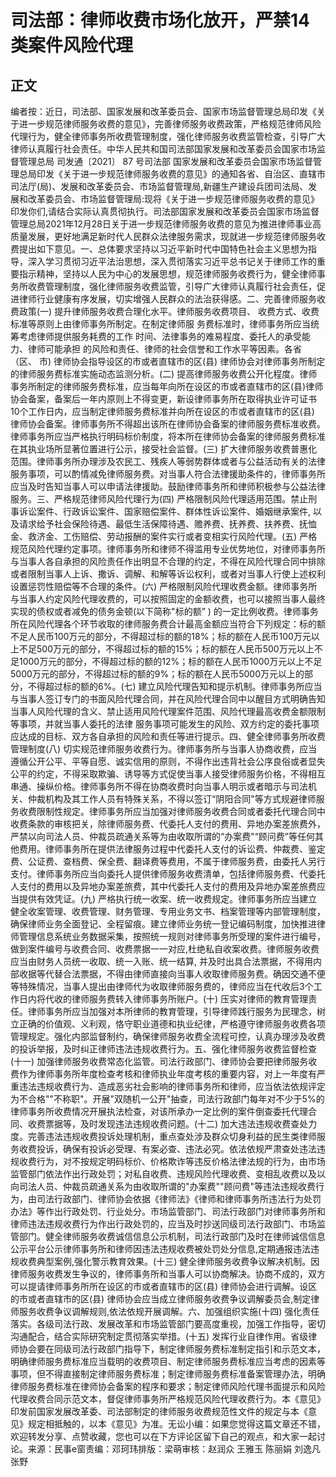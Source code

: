 # 司法部：律师收费市场化放开，严禁14类案件风险代理
## 正文
编者按：近日，司法部、国家发展和改革委员会、国家市场监督管理总局印发《关于进一步规范律师服务收费的意见》，完善律师服务收费政策，严格规范律师风险代理行为，健全律师事务所收费管理制度，强化律师服务收费监管检查，引导广大律师认真履行社会责任。中华人民共和国司法部国家发展和改革委员会国家市场监督管理总局 司发通〔2021〕 87 号司法部 国家发展和改革委员会国家市场监督管理总局印发《关于进一步规范律师服务收费的意见》的通知各省、自治区、直辖市司法厅(局)、发展和改革委员会、市场监督管理局,新疆生产建设兵团司法局、发展和改革委员会、市场监督管理局:现将《关于进一步规范律师服务收费的意见》印发你们,请结合实际认真贯彻执行。司法部国家发展和改革委员会国家市场监督管理总局2021年12月28日关于进一步规范律师服务收费的意见为推进律师事业高质量发展，更好地满足新时代人民群众法律服务需求，现就进一步规范律师服务收费提出如下意见。一、总体要求坚持以习近平新时代中国特色社会主义思想为指导，深入学习贯彻习近平法治思想，深入贯彻落实习近平总书记关于律师工作的重要指示精神，坚持以人民为中心的发展思想，规范律师服务收费行为，健全律师事务所收费管理制度，强化律师服务收费监管，引导广大律师认真履行社会责任，促进律师行业健康有序发展，切实增强人民群众的法治获得感。二、完善律师服务收费政策(一) 提升律师服务收费合理化水平。律师服务收费项目、 收费方式、收费标准等原则上由律师事务所制定。在制定律师服 务费标准时，律师事务所应当统筹考虑律师提供服务耗费的工作 时间、法律事务的难易程度、委托人的承受能力、律师可能承担 的风险和责任、律师的社会信誉和工作水平等因素。各省（区、 市) 律师协会指导设区的市或者直辖市的区(县) 律师协会对律师事务所制定的律师服务费标准实施动态监测分析。(二) 提高律师服务收费公开化程度。律师事务所制定的律师服务费标准，应当每年向所在设区的市或者直辖市的区(县)律师协会备案，备案后一年内原则上不得变更，新设律师事务所在取得执业许可证书10个工作日内，应当制定律师服务费标准并向所在设区的市或者直辖市的区(县) 律师协会备案。律师事务所不得超出该所在律师协会备案的律师服务费标准收费。律师事务所应当严格执行明码标价制度，将本所在律师协会备案的律师服务费标准在其执业场所显著位置进行公示，接受社会监督。(三) 扩大律师服务收费普惠化范围。律师事务所办理涉及农民工、残疾人等弱势群体或者与公益活动有关的法律服务事项，可以酌情减免律师服务费。对当事人符合法律援助条件的，律师事务所应当及时告知当事人可以申请法律援助。鼓励律师事务所和律师积极参与公益法律服务。三、严格规范律师风险代理行为(四) 严格限制风险代理适用范围。禁止刑事诉讼案件、行政诉讼案件、国家赔偿案件、群体性诉讼案件、婚姻继承案件, 以及请求给予社会保险待遇、最低生活保障待遇、赡养费、抚养费、扶养费、抚恤金、救济金、工伤赔偿、劳动报酬的案件实行或者变相实行风险代理。(五) 严格规范风险代理约定事项。律师事务所和律师不得滥用专业优势地位，对律师事务所与当事人各自承担的风险责任作出明显不合理的约定，不得在风险代理合同中排除或者限制当事人上诉、撒诉、调解、和解等诉讼权利，或者对当事人行使上述权利设置惩罚性赔偿等不合理的条件。(六) 严格限制风险代理收费金额。律师事务所与当事人约定风险代理收费的，可以按照固定的金额收费，也可以接照当事人最终实现的债权或者减免的债务金顿(以下简称"标的额” ) 的一定比例收费。律师事务所在风险代理各个环节收取的律师服务费合计最高金额应当符合下列规定：标的额不足人民币100万元的部分，不得超过标的额的18%；标的额在人民币100万元以上不足500万元的部分，不得超过标的额的15%；标的额在人民币500万元以上不足1000万元的部分，不得超过标的额的12%；标的额在人民币1000万元以上不足5000万元的部分，不得超过标的额的9%；标的额在人民币5000万元以上的部分，不得超过标的额的6%。(七) 建立风险代理告知和提示机制。律师事务所应当与当事人签订专门的书面风险代理合同，并在风险代理合同中以醒目方式明确告知当事人风险代理的含义、禁止适用风险代理案件范围、风险代理最高收费金额限制等事项，并就当事人委托的法律 服务事项可能发生的风险、双方约定的委托事项应达成的目标、双方各自承担的风险和责任等进行提示。四、健全律师事务所收费管理制度(八) 切实规范律师服务收费行为。律师事务所与当事人协商收费，应当遵循公开公平、平等自愿、诚实信用的原则，不得作出违背社会公序良俗或者显失公平的约定，不得采取欺骗、诱导等方式促使当事人接受律师服务价格，不得相互串通、操纵价格。律师事务所不得在协商收费时向当事人明示或者暗示与司法机关、仲裁机构及其工作人员有特殊关系，不得以签订“阴阳合同"等方式规避律师服务收费限制性规定。律师事务所应当加强对律师服务收费合同或者委托代理合同中收费条款的审核把关，除律师服务费、代委托人支付的费用、异地办案差旅费外，严禁以向司法人员、仲裁员疏通关系等为由收取所谓的“办案费"“顾问费”等任何其他费用。律师事务所在提供法律服务过程中代委托人支付的诉讼费、仲裁费、鉴定费、公证费、查档费、保全费、翻译费等费用，不属于律师服务费，由委托人另行支付。律师事务所应当向委托人提供律师服务收费清单，包括律师服务费、代委托人支付的费用以及异地办案差旅费，其中代委托人支付的费用及异地办案差旅费应当提供有效凭证。(九)  严格执行统一收案、统一收费规定。律师事务所应当建立健全收案管理、收费管理、财务管理、专用业务文书、档案管理等内部管理制度，确保律师业务全面登记、全程留痕。建立律师业务统一登记编码制度，加快推进律师管理信息系统业务数据采集，按照统一规则对律师事务所受理的案件进行编号，做到案件编号与收费合同、收费票据一一对应,杜绝私自收案收费。律师服务收费应当由财务人员统一收取、统一入账、统一结算, 并及时出具合法票据，不得用内部收据等代替合法票据，不得由律师直接向当事人收取律师服务费。确因交通不便等特殊情况，当事人提出由律师代为收取律师服务费的，律师应当在代收后3个工作日内将代收的律师服务费转入律师事务所账户。(十) 压实对律师的教育管理责任。律师事务所应当加强对本所律师的教育管理，引导律师践行服务为民理念，树立正确的价值观、义利观，恪守职业道德和执业纪律，严格遵守律师服务收费各项管理规定。强化内部监督制约，确保律师服务收费全流程可控，认真办理涉及收费的投诉举报，及时纠正律师违法违规收费行为。五、强化律师服务收费监督检查(十一) 加强律师服务收费常态化监管。司法行政部门、律师协会要把律师服务收费作为律师事务所年度检查考核和律师执业年度考核的重要内容，对上一年度有严重违法违规收费行为、造成恶劣社会影响的律师事务所和律师，应当依法依规评定为不合格""不称职"。开展"双随机一公开"抽查，司法行政部门每年对不少于5%的律师事务所收费情况开展执法检查，对该所承办一定比例的案件倒查委托代理合同、收费票据等，及时发现违法违规收费问题。(十二) 加大违法违规收费查处力度。完善违法违规收费投诉处理机制，重点查处涉及群众切身利益的民生类律师服务收费投诉，确保有投诉必受理、有案必查、违法必究。依法依规严肃查处违法违规收费行为，对不按规定明码标价、价格欺诈等违反价格法律法规的行为，由市场监管部门依法作出行政处罚；对私自收费、违规风险代理收费、变相乱收费以及以向司法人员、仲裁员疏通关系为由收取所谓的"办案费""顾问费"等违法违规收费行为，由司法行政部门、律师协会依据《律师法》《律师和律师事务所违法行为处罚办法》等作出行政处罚、行业处分。市场监管部门、司法行政部门对律师事务所和律师违法违规收费行为作出行政处罚的，应当及时抄送同级司法行政部门、市场监管部门。健全律师服务收费诚信信息公示机制，司法行政部门及时在律师诚信信息公示平台公示律师事务所和律师因违法违规收费被处罚处分信息,定期通报违法违规收费典型案例,强化警示教育效果。(十三) 健全律师服务收费争议解决机制。因律师服务收费发生争议的，律师事务所和当事人可以协商解决。协商不成的，双方可以提请律师事务所所在设区的市或者直辖市的区(县) 律师协会进行调解。设区的市或者直辖市的区(县) 律师协会应当成立律师服务收费争议调解委员会,制定律师服务收费争议调解规则,依法依规开展调解。六、加强组织实施(十四)  强化责任落实。各级司法行政、发展改革和市场监管部门要高度重视，加强工作指导，密切沟通配合，结合实际研究制定贯彻落实举措。(十五) 发挥行业自律作用。省级律师协会要在同级司法行政部门指导下，制定律师服务费标准制定指引和示范文本，明确律师服务费标准应当载明的收费项目、制定律师服务费标准应当考虑的因素等事项，但不得直接制定律师服务费标准；制定律师服务费标准备案管理办法，明确律师服务费标准在律师协会备案的程序和要求；制定律师风险代理书面提示和风险代理收费合同示范文本，督促律师事务所严格规范风险代理收费行为。本《意见》印发前国家发展改革委、司法部制定的律师服务收费规范性文件的规定与本《意见》规定相抵触的，以本《意见》为准。无讼小编：如果您觉得这篇文章还不错，欢迎转发分享、点赞收藏，您也可以在下方评论区留下自己的观点，和大家一起讨论。来源：民事e窗责编：邓珂玮排版：梁萌审核：赵润众 王雅玉 陈丽娟 刘逸凡 张野